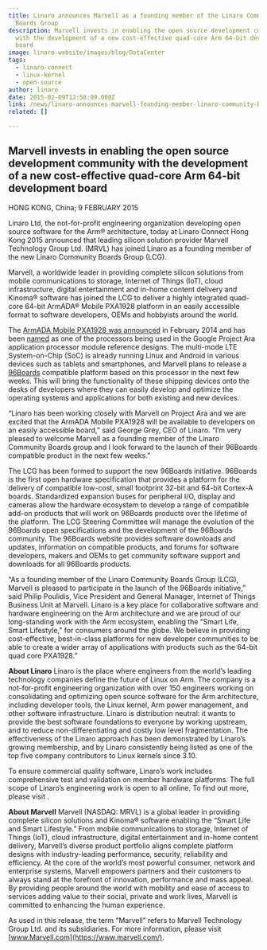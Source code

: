 ```yaml
---
title: Linaro announces Marvell as a founding member of the Linaro Community
  Boards Group
description: Marvell invests in enabling the open source development community
  with the development of a new cost-effective quad-core Arm 64-bit development
  board
image: linaro-website/images/blog/DataCenter
tags:
  - linaro-connect
  - linux-kernel
  - open-source
author: linaro
date: 2015-02-09T12:58:09.000Z
link: /news/linaro-announces-marvell-founding-member-linaro-community-boards-group/
related: []

---
```


## Marvell invests in enabling the open source development community with the development of a new cost-effective quad-core Arm 64-bit development board

HONG KONG, China; 9 FEBRUARY 2015

Linaro Ltd, the not-for-profit engineering organization developing open source software for the Arm® architecture, today at Linaro Connect Hong Kong 2015 announced that leading silicon solution provider Marvell Technology Group Ltd. (MRVL) has joined Linaro as a founding member of the new Linaro Community Boards Group (LCG).

Marvell, a worldwide leader in providing complete silicon solutions from mobile communications to storage, Internet of Things (IoT), cloud infrastructure, digital entertainment and in-home content delivery and Kinoma® software has joined the LCG to deliver a highly integrated quad-core 64-bit ArmADA® Mobile PXA1928 platform in an easily accessible format to software developers, OEMs and hobbyists around the world.

The [ArmADA Mobile PXA1928 was announced](https://www.marvell.com/company/newsroom.html) in February 2014 and has been [named](https://web.archive.org/web/2019*/https://plus.google.com/+GoogleATAP/posts/CNa71nE6kfN) as one of the processors being used in the Google Project Ara application processor module reference designs. The multi-mode LTE System-on-Chip (SoC) is already running Linux and Android in various devices such as tablets and smartphones, and Marvell plans to release a [96Boards](https://www.96boards.org/) compatible platform based on this processor in the next few weeks. This will bring the functionality of these shipping devices onto the desks of developers where they can easily develop and optimize the operating systems and applications for both existing and new devices.

“Linaro has been working closely with Marvell on Project Ara and we are excited that the ArmADA Mobile PXA1928 will be available to developers on an easily accessible board,” said George Grey, CEO of Linaro. “I’m very pleased to welcome Marvell as a founding member of the Linaro Community Boards group and I look forward to the launch of their 96Boards compatible product in the next few weeks.”

The LCG has been formed to support the new 96Boards initiative. 96Boards is the first open hardware specification that provides a platform for the delivery of compatible low-cost, small footprint 32-bit and 64-bit Cortex-A boards. Standardized expansion buses for peripheral I/O, display and cameras allow the hardware ecosystem to develop a range of compatible add-on products that will work on 96Boards products over the lifetime of the platform. The LCG Steering Committee will manage the evolution of the 96Boards open specifications and the development of the 96Boards community. The 96Boards website provides software downloads and updates, information on compatible products, and forums for software developers, makers and OEMs to get community software support and downloads for all 96Boards products.

“As a founding member of the Linaro Community Boards Group (LCG), Marvell is pleased to participate in the launch of the 96Boards initiative,” said Philip Poulidis, Vice President and General Manager, Internet of Things Business Unit at Marvell. Linaro is a key place for collaborative software and hardware engineering on the Arm architecture and we are proud of our long-standing work with the Arm ecosystem, enabling the “Smart Life, Smart Lifestyle,” for consumers around the globe. We believe in providing cost-effective, best-in-class platforms for new developer communities to be able to create a wider array of applications with products such as the 64-bit quad core PXA1928.”

**About Linaro** Linaro is the place where engineers from the world’s leading technology companies define the future of Linux on Arm. The company is a not-for-profit engineering organization with over 150 engineers working on consolidating and optimizing open source software for the Arm architecture, including developer tools, the Linux kernel, Arm power management, and other software infrastructure. Linaro is distribution neutral: it wants to provide the best software foundations to everyone by working upstream, and to reduce non-differentiating and costly low level fragmentation. The effectiveness of the Linaro approach has been demonstrated by Linaro’s growing membership, and by Linaro consistently being listed as one of the top five company contributors to Linux kernels since 3.10.

To ensure commercial quality software, Linaro’s work includes comprehensive test and validation on member hardware platforms. The full scope of Linaro’s engineering work is open to all online. To find out more, please visit []().

**About Marvell** Marvell (NASDAQ: MRVL) is a global leader in providing complete silicon solutions and Kinoma® software enabling the “Smart Life and Smart Lifestyle.” From mobile communications to storage, Internet of Things (IoT), cloud infrastructure, digital entertainment and in-home content delivery, Marvell’s diverse product portfolio aligns complete platform designs with industry-leading performance, security, reliability and efficiency. At the core of the world’s most powerful consumer, network and enterprise systems, Marvell empowers partners and their customers to always stand at the forefront of innovation, performance and mass appeal. By providing people around the world with mobility and ease of access to services adding value to their social, private and work lives, Marvell is committed to enhancing the human experience.

As used in this release, the term “Marvell” refers to Marvell Technology Group Ltd. and its subsidiaries. For more information, please visit [www.Marvell.com](https://www.marvell.com/).
